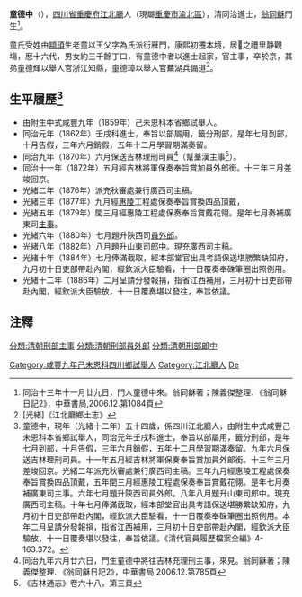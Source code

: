 '''童德中'''（{{bd|1833年||?年||catIdx=T童德中}}），[[四川省|四川省]][[重慶府|重慶府]][[江北廳|江北廳]]人（現屬[[重慶市|重慶市]][[渝北區|渝北區]]），清同治進士，[[翁同龢|翁同龢]]門生<ref>同治十三年十一月廿九日，門人童德中來。翁同龢著；陳義傑整理. 《翁同龢日記2》，中華書局,2006.12.第1084頁</ref>。

童氏受姓由[[顓頊|顓頊]]生老童以王父字為氏派衍雁門，康熙初遷本境，居𠫊之禮里静觀塲，厯十六代，男女約三千餘丁口，有童德中者以進士起家，官主事，卒於京，其弟童德輝以舉人官浙江知縣，童德璋以舉人官蕪湖兵備道<ref>[光緒]《江北廳鄉土志》</ref>。

== 生平履歷<ref>童德中，現年（光緒十二年）五十四歲，係四川江北廳人，由附生中式咸豐己未恩科本省鄉試舉人，同治元年壬戌科進士，奉旨以部屬用，籤分刑部，是年七月到部，十月告假，三年六月銷假，五年十二月學習期滿奏留。九年六月保送吉林理刑司員。十一年五月經吉林將軍保奏奉旨賞加員外郎銜。十三年三月差竣回京。光緒二年派充秋審處兼行廣西司主稿。三年九月經惠陵工程處保奏奉旨賞換四品頂戴，五年閏三月經惠陵工程處保奏奉旨賞戴花翎。是年七月奏補廣東司主事。六年七月題升陝西司員外郎。八年八月題升山東司郎中。現充廣西司主稿。十年七月俸滿截取，經本部堂官出具考語保送堪勝繁缺知府，九月初十日吏部帶赴內閣，經欽派大臣驗看，十一日覆奏奉硃筆圈出照例用。本年二月呈請分發報捐，指省江西補用，三月初十日吏部帶赴內閣，經欽派大臣驗放，十一日覆奏堪以發往，奉旨依議。《清代官員履歷檔案全編》4-163.372。</ref> ==
* 由附生中式咸豐九年（1859年）己未恩科本省鄉試舉人。
* 同治元年（1862年）壬戌科進士，奉旨以部屬用，籤分刑部，是年七月到部，十月告假，三年六月銷假，五年十二月學習期滿奏留。
* 同治九年（1870年）六月保送吉林理刑司員<ref>同治九年六月廿六日，門生童德中將往吉林充理刑主事，來見。翁同龢著；陳義傑整理. 《翁同龢日記2》，中華書局,2006.12.第785頁</ref>（幫藳漢主事<ref>《吉林通志》卷六十八，第三頁</ref>）。
* 同治十一年（1872年）五月經吉林將軍保奏奉旨賞加員外郎銜。十三年三月差竣回京。
* 光緒二年（1876年）派充秋審處兼行廣西司主稿。
* 光緒三年（1877年）九月經[[清惠陵|惠陵]]工程處保奏奉旨賞換四品頂戴，
* 光緒五年（1879年）閏三月經惠陵工程處保奏奉旨賞戴花翎。是年七月奏補廣東司[[主事|主事]]。
* 光緒六年（1880年）七月題升陝西司[[員外郎|員外郎]]。
* 光緒八年（1882年）八月題升山東司[[郎中_(官位)|郎中]]。現充廣西司[[主稿|主稿]]。
* 光緒十年（1884年）七月俸滿截取，經本部堂官出具考語保送堪勝繁缺知府，九月初十日吏部帶赴內閣，經欽派大臣驗看，十一日覆奏奉硃筆圈出照例用。
* 光緒十二年（1886年）二月呈請分發報捐，指省江西補用，三月初十日吏部帶赴內閣，經欽派大臣驗放，十一日覆奏堪以發往，奉旨依議。

==注釋==
{{reflist|2}}

{{同治元年壬戌科殿試金榜}}
{{DEFAULTSORT:T童德中}}
[[Category:咸豐九年己未恩科四川鄉試舉人|Category:咸豐九年己未恩科四川鄉試舉人]]
[[分類:清朝刑部主事|分類:清朝刑部主事]]
[[分類:清朝刑部員外郎|分類:清朝刑部員外郎]]
[[分類:清朝刑部郎中|分類:清朝刑部郎中]]
[[Category:江北廳人|Category:江北廳人]]
[[Category:童姓|De]]